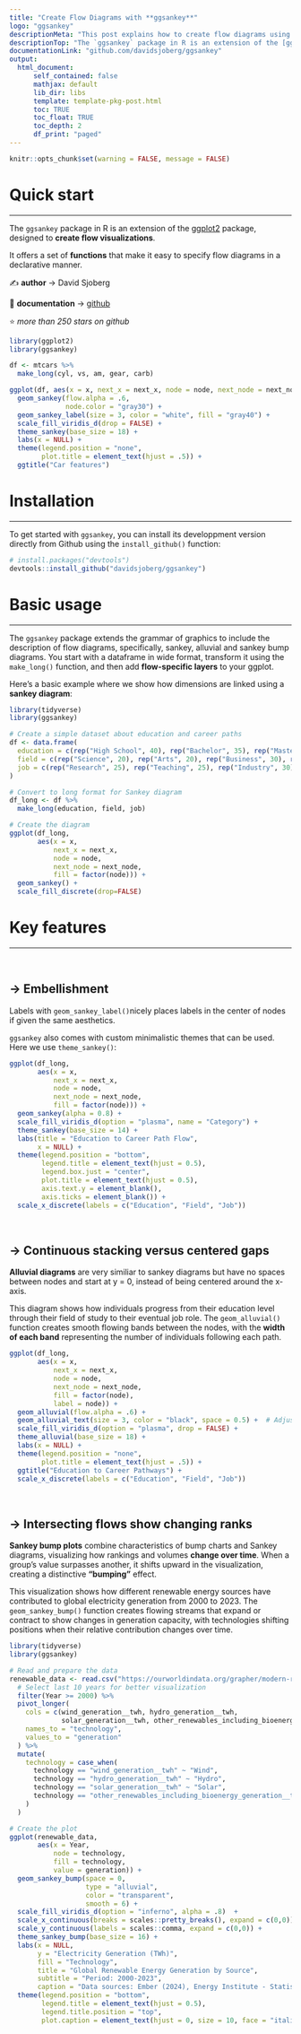 ```yaml
---
title: "Create Flow Diagrams with **ggsankey**"
logo: "ggsankey"
descriptionMeta: "This post explains how to create flow diagrams using the ggsankey package, an extension of ggplot2. It provides several reproducible examples with explanation and R code."
descriptionTop: "The `ggsankey` package in R is an extension of the [ggplot2](https://r-graph-gallery.com/ggplot2-package.html) package, designed to **create flow visualizations**.<br/>This post showcases the **key features** of `ggsankey` and provides a set of **diagram examples** using the package."
documentationLink: "github.com/davidsjoberg/ggsankey"
output:
  html_document:
      self_contained: false    
      mathjax: default
      lib_dir: libs
      template: template-pkg-post.html
      toc: TRUE
      toc_float: TRUE
      toc_depth: 2
      df_print: "paged"
---
```


```r
knitr::opts_chunk$set(warning = FALSE, message = FALSE)
```

<div class="container">

# Quick start
***
The `ggsankey` package in R is an extension of the [ggplot2](https://r-graph-gallery.com/ggplot2-package.html) package, designed to **create flow visualizations**.

<div class = "row">

<div class = "col-md-5  col-sm-12 align-self-center">

It offers a set of **functions** that make it easy to specify flow diagrams in a declarative manner.

✍️ **author** &rarr; David Sjoberg

📘 **documentation** &rarr; [github](https://github.com/davidsjoberg/ggsankey)

⭐️ *more than 250 stars on github*
</div>

<div class = "col-md-7  col-sm-12">

```r
library(ggplot2)
library(ggsankey)

df <- mtcars %>%
  make_long(cyl, vs, am, gear, carb)

ggplot(df, aes(x = x, next_x = next_x, node = node, next_node = next_node, fill = factor(node), label = node)) +
  geom_sankey(flow.alpha = .6,
              node.color = "gray30") +
  geom_sankey_label(size = 3, color = "white", fill = "gray40") +
  scale_fill_viridis_d(drop = FALSE) +
  theme_sankey(base_size = 18) +
  labs(x = NULL) +
  theme(legend.position = "none",
        plot.title = element_text(hjust = .5)) +
  ggtitle("Car features")
```
</div>
</div>

# Installation
***
To get started with `ggsankey`, you can install its developpment version directly from Github using the `install_github()` function:

```r
# install.packages("devtools")
devtools::install_github("davidsjoberg/ggsankey")
```

# Basic usage 
***

The `ggsankey` package extends the grammar of graphics to include the description of flow diagrams, specifically, sankey, alluvial and sankey bump diagrams. You start with a dataframe in wide format, transform it using the `make_long()` function, and then add **flow-specific layers** to your ggplot.

Here's a basic example where we show how dimensions are linked using a **sankey diagram**: 

```r
library(tidyverse)
library(ggsankey)

# Create a simple dataset about education and career paths
df <- data.frame(
  education = c(rep("High School", 40), rep("Bachelor", 35), rep("Master", 25)),
  field = c(rep("Science", 20), rep("Arts", 20), rep("Business", 30), rep("Engineering", 30)),
  job = c(rep("Research", 25), rep("Teaching", 25), rep("Industry", 30), rep("Consulting", 20))
)

# Convert to long format for Sankey diagram
df_long <- df %>%
  make_long(education, field, job)

# Create the diagram
ggplot(df_long, 
       aes(x = x, 
           next_x = next_x, 
           node = node, 
           next_node = next_node,
           fill = factor(node))) +
  geom_sankey() +
  scale_fill_discrete(drop=FALSE)
```

# Key features
***

<br>

## &rarr; Embellishment

Labels with `geom_sankey_label()`nicely places labels in the center of nodes if given the same aesthetics.

`ggsankey` also comes with custom minimalistic themes that can be used. Here we use `theme_sankey()`:

```r
ggplot(df_long, 
       aes(x = x, 
           next_x = next_x, 
           node = node, 
           next_node = next_node,
           fill = factor(node))) +
  geom_sankey(alpha = 0.8) +
  scale_fill_viridis_d(option = "plasma", name = "Category") +
  theme_sankey(base_size = 14) +
  labs(title = "Education to Career Path Flow",
       x = NULL) +
  theme(legend.position = "bottom",
        legend.title = element_text(hjust = 0.5),
        legend.box.just = "center",
        plot.title = element_text(hjust = 0.5),
        axis.text.y = element_blank(),
        axis.ticks = element_blank()) +
  scale_x_discrete(labels = c("Education", "Field", "Job"))
```

<br>

## &rarr; Continuous stacking versus centered gaps

**Alluvial diagrams** are very similiar to sankey diagrams but have no spaces between nodes and start at y = 0, instead of being centered around the x-axis.

This diagram shows how individuals progress from their education level through their field of study to their eventual job role. The `geom_alluvial()` function creates smooth flowing bands between the nodes, with the **width of each band** representing the number of individuals following each path.
```r
ggplot(df_long, 
       aes(x = x, 
           next_x = next_x, 
           node = node, 
           next_node = next_node,
           fill = factor(node),
           label = node)) +
  geom_alluvial(flow.alpha = .6) +
  geom_alluvial_text(size = 3, color = "black", space = 0.5) +  # Adjusted space and changed text color
  scale_fill_viridis_d(option = "plasma", drop = FALSE) +
  theme_alluvial(base_size = 18) +
  labs(x = NULL) +
  theme(legend.position = "none",
        plot.title = element_text(hjust = .5)) +
  ggtitle("Education to Career Pathways") +
  scale_x_discrete(labels = c("Education", "Field", "Job"))
```

<br>

## &rarr; Intersecting flows show changing ranks

**Sankey bump plots** combine characteristics of bump charts and Sankey diagrams, visualizing how rankings and volumes **change over time**. When a group's value surpasses another, it shifts upward in the visualization, creating a distinctive **"bumping"** effect.

This visualization shows how different renewable energy sources have contributed to global electricity generation from 2000 to 2023. The `geom_sankey_bump()` function creates flowing streams that expand or contract to show changes in generation capacity, with technologies shifting positions when their relative contribution changes over time.
```r
library(tidyverse)
library(ggsankey)

# Read and prepare the data
renewable_data <- read.csv("https://ourworldindata.org/grapher/modern-renewable-prod.csv?v=1&csvType=filtered&useColumnShortNames=true") %>%
  # Select last 10 years for better visualization
  filter(Year >= 2000) %>%
  pivot_longer(
    cols = c(wind_generation__twh, hydro_generation__twh, 
             solar_generation__twh, other_renewables_including_bioenergy_generation__twh),
    names_to = "technology",
    values_to = "generation"
  ) %>%
  mutate(
    technology = case_when(
      technology == "wind_generation__twh" ~ "Wind",
      technology == "hydro_generation__twh" ~ "Hydro",
      technology == "solar_generation__twh" ~ "Solar",
      technology == "other_renewables_including_bioenergy_generation__twh" ~ "Other Renewables"
    )
  )

# Create the plot
ggplot(renewable_data, 
       aes(x = Year,
           node = technology,
           fill = technology,
           value = generation)) +
  geom_sankey_bump(space = 0, 
                   type = "alluvial", 
                   color = "transparent", 
                   smooth = 6) +
  scale_fill_viridis_d(option = "inferno", alpha = .8)  +
  scale_x_continuous(breaks = scales::pretty_breaks(), expand = c(0,0)) + 
  scale_y_continuous(labels = scales::comma, expand = c(0,0)) +
  theme_sankey_bump(base_size = 16) +
  labs(x = NULL,
       y = "Electricity Generation (TWh)",
       fill = "Technology",
       title = "Global Renewable Energy Generation by Source",
       subtitle = "Period: 2000-2023",
       caption = "Data sources: Ember (2024), Energy Institute - Statistical Review of World Energy (2024)\nProcessed by Our World in Data") +
  theme(legend.position = "bottom",
        legend.title = element_text(hjust = 0.5),
        legend.title.position = "top",
        plot.caption = element_text(hjust = 0, size = 10, face = "italic"))
```

<br>

<!-- Close container -->
</div>